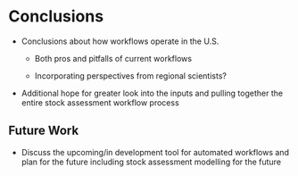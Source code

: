 # Conclusions

  - Conclusions about how workflows operate in the U.S.
  
    - Both pros and pitfalls of current workflows
    
    - Incorporating perspectives from regional scientists?
    
  - Additional hope for greater look into the inputs and pulling together the entire stock assessment workflow process
  
## Future Work

  - Discuss the upcoming/in development tool for automated workflows and plan for the future including stock assessment modelling for the future

```{=openxml}
<w:p><w:r><w:br w:type="page"/></w:r></w:p>
```